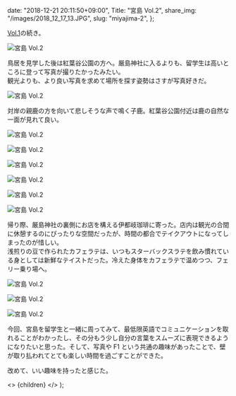 
  date: "2018-12-21 20:11:50+09:00",
  Title: "宮島 Vol.2",
  share_img: "/images/2018_12_17_13.JPG",
  slug: "miyajima-2",
};

<a href="https://photos.dream-exp.net/2018/12/miyajima-1/">Vol.1</a>の続き。

![宮島 Vol.2](/images/2018_12_17_13.JPG)

鳥居を見学した後は紅葉谷公園の方へ。厳島神社に入るよりも、留学生は高いところに登って写真が撮りたかったみたい。<br />観光よりも、より良い写真を求めて場所を探す姿勢はさすが写真好きだ。

![宮島 Vol.2](/images/2018_12_17_14.JPG)

対岸の親鹿の方を向いて悲しそうな声で鳴く子鹿。紅葉谷公園付近は鹿の自然な一面が見れて良い。

![宮島 Vol.2](/images/2018_12_17_15.JPG)

![宮島 Vol.2](/images/2018_12_17_16.JPG)

![宮島 Vol.2](/images/2018_12_17_17.JPG)

![宮島 Vol.2](/images/2018_12_17_18.JPG)

![宮島 Vol.2](/images/2018_12_17_19.JPG)

![宮島 Vol.2](/images/2018_12_17_21.JPG)

帰り際、厳島神社の裏側にお店を構える伊都岐珈琲に寄った。店内は観光の合間に休憩するのにぴったりな空間だったが、時間の都合でテイクアウトになってしまったのが惜しい。<br />浅煎りの豆で作られたカフェラテは、いつもスターバックスラテを飲み慣れている身としては新鮮なテイストだった。冷えた身体をカフェラテで温めつつ、フェリー乗り場へ。

![宮島 Vol.2](/images/2018_12_17_23.JPG)

![宮島 Vol.2](/images/2018_12_17_24.JPG)

![宮島 Vol.2](/images/2018_12_17_25.JPG)

今回、宮島を留学生と一緒に周ってみて、最低限英語でコミュニケーションを取れることがわかったし、その分もう少し自分の言葉をスムーズに表現できるようになりたいと思った。そして、写真や F1 という共通の趣味があったことで、壁が取り払われてとても楽しい時間を過ごすことができた。

改めて、いい趣味を持ったと感じた。

  <>
    <Head>
      <title>{meta.Title} | 異郷好実</title>
    </Head>
    <PostLayout meta={meta}>{children}</PostLayout>
  </>
);
